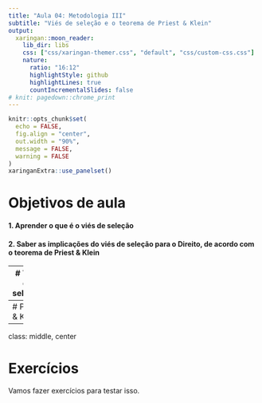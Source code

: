 ```yaml
---
title: "Aula 04: Metodologia III"
subtitle: "Viés de seleção e o teorema de Priest & Klein"
output:
  xaringan::moon_reader:
    lib_dir: libs
    css: ["css/xaringan-themer.css", "default", "css/custom-css.css"]
    nature:
      ratio: "16:12"
      highlightStyle: github
      highlightLines: true
      countIncrementalSlides: false
# knit: pagedown::chrome_print
---
```


```r
knitr::opts_chunk$set(
  echo = FALSE,
  fig.align = "center",
  out.width = "90%",
  message = FALSE,
  warning = FALSE
)
xaringanExtra::use_panelset()
```


# Objetivos de aula
#### 1. Aprender o que é o viés de seleção

#### 2. Saber as implicações do viés de seleção  para o Direito, de acordo com o teorema de Priest & Klein

---
# Viés de seleção

---
# Priest & Klein

---
class: middle, center

# Exercícios

Vamos fazer exercícios para testar isso.
